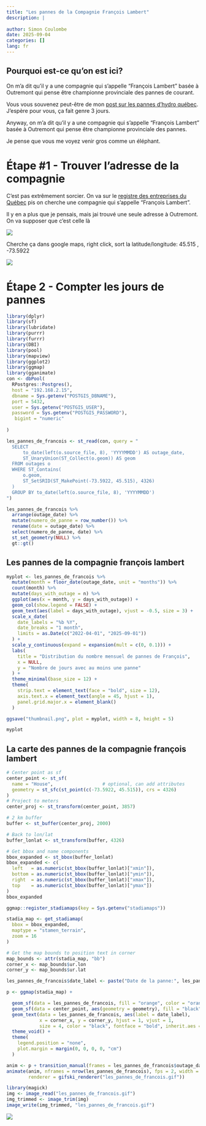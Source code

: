 ```yaml
---
title: "Les pannes de la Compagnie François Lambert"
description: |
  
author: Simon Coulombe
date: 2025-09-04
categories: []
lang: fr
---
```


::: callout-tip
## Pourquoi est-ce qu'on est ici?

On m'a dit qu'il y a une compagnie qui s'appelle "François Lambert" basée à Outremont qui pense
être championne provinciale des pannes de courant.
:::

Vous vous souvenez peut-être de mon [post sur les pannes d'hydro québec](https://www.simoncoulombe.com/posts/2025-08-28-qui-a-manqu%C3%A9-le-plus-de-courant-au-qu%C3%A9bec-depuis-2022-/). J'espère pour vous, ça fait genre 3 jours.

Anyway, on m'a dit qu'il y a une compagnie qui s'appelle "François Lambert" basée à Outremont qui pense être championne provinciale des pannes.

Je pense que vous me voyez venir gros comme un éléphant.

## 

# Étape #1 - Trouver l'adresse de la compagnie  

C'est pas extrêmement sorcier. On va sur le [registre des entreprises du Québec](https://www.registreentreprises.gouv.qc.ca/REQNA/GR/GR03/GR03A71.RechercheRegistre.MVC/GR03A71) pis on cherche une compagnie qui s'appelle "François Lambert".

Il y en a plus que je pensais, mais jai trouvé une seule adresse à Outremont. On va supposer que c'est celle là

![](images/clipboard-4019153242.png)

Cherche ça dans google maps, right click, sort la latitude/longitude: 45.515 , -73.5922

![](images/clipboard-2540330535.png)

# Étape 2 - Compter les jours de pannes

```r
library(dplyr)
library(sf)
library(lubridate)
library(purrr)
library(furrr)
library(DBI)
library(pool)
library(mapview)
library(ggplot2)
library(ggmap)
library(gganimate)
con <- dbPool(
  RPostgres::Postgres(),
  host = "192.168.2.15",
  dbname = Sys.getenv("POSTGIS_DBNAME"),
  port = 5432,
  user = Sys.getenv("POSTGIS_USER"),
  password = Sys.getenv("POSTGIS_PASSWORD"),
   bigint = "numeric"
  
)
```

```r
les_pannes_de_francois <- st_read(con, query = "
  SELECT 
      to_date(left(o.source_file, 8), 'YYYYMMDD') AS outage_date,
      ST_UnaryUnion(ST_Collect(o.geom)) AS geom
  FROM outages o
  WHERE ST_Contains(
      o.geom,
      ST_SetSRID(ST_MakePoint(-73.5922, 45.515), 4326)
  )
  GROUP BY to_date(left(o.source_file, 8), 'YYYYMMDD')
")
```

```r
les_pannes_de_francois %>%  
  arrange(outage_date) %>%
  mutate(numero_de_panne = row_number()) %>% 
  rename(date = outage_date) %>% 
  select(numero_de_panne, date) %>% 
  st_set_geometry(NULL) %>% 
  gt::gt()
```

## Les pannes de la compagnie françois lambert  

```r

myplot <- les_pannes_de_francois %>%
  mutate(month = floor_date(outage_date, unit = "months")) %>%
  count(month) %>%
  mutate(days_with_outage = n) %>% 
  ggplot(aes(x = month, y = days_with_outage)) +
  geom_col(show.legend = FALSE) +
  geom_text(aes(label = days_with_outage), vjust = -0.5, size = 3) +
  scale_x_date(
    date_labels = "%b %Y",
    date_breaks = "1 month",
    limits = as.Date(c("2022-04-01", "2025-09-01"))
  ) +
  scale_y_continuous(expand = expansion(mult = c(0, 0.1))) +
  labs(
    title = "Distribution du nombre mensuel de pannes de François",
    x = NULL,
    y = "Nombre de jours avec au moins une panne"
  ) +
  theme_minimal(base_size = 12) +
  theme(
    strip.text = element_text(face = "bold", size = 12),
    axis.text.x = element_text(angle = 45, hjust = 1),
    panel.grid.major.x = element_blank()
  )

ggsave("thumbnail.png", plot = myplot, width = 8, height = 5)

myplot
```

## La carte des pannes de la compagnie françois lambert  

```r

# Center point as sf
center_point <- st_sf(
  name = "House",                  # optional, can add attributes
  geometry = st_sfc(st_point(c(-73.5922, 45.515)), crs = 4326)
)
# Project to meters
center_proj <- st_transform(center_point, 3857)

# 2 km buffer
buffer <- st_buffer(center_proj, 2000)

# Back to lon/lat
buffer_lonlat <- st_transform(buffer, 4326)

# Get bbox and name components
bbox_expanded <- st_bbox(buffer_lonlat)
bbox_expanded <- c(
  left   = as.numeric(st_bbox(buffer_lonlat)["xmin"]),
  bottom = as.numeric(st_bbox(buffer_lonlat)["ymin"]),
  right  = as.numeric(st_bbox(buffer_lonlat)["xmax"]),
  top    = as.numeric(st_bbox(buffer_lonlat)["ymax"])
)
bbox_expanded

```

```r
ggmap::register_stadiamaps(key = Sys.getenv("stadiamaps"))

stadia_map <- get_stadiamap(
  bbox = bbox_expanded,
  maptype = "stamen_terrain",
  zoom = 16
)
```

```r

# Get the map bounds to position text in corner
map_bounds <- attr(stadia_map, "bb")
corner_x <- map_bounds$ur.lon
corner_y <- map_bounds$ur.lat

les_pannes_de_francois$date_label <- paste("Date de la panne:", les_pannes_de_francois$outage_date)

p <- ggmap(stadia_map) +

  geom_sf(data = les_pannes_de_francois, fill = "orange", color = "orange", alpha = 0.3, size = 1.2, inherit.aes = FALSE) +
  geom_sf(data = center_point, aes(geometry = geometry), fill = "black", size = 4, alpha = 1, color = "black", inherit.aes = FALSE) +
  geom_text(data = les_pannes_de_francois, aes(label = date_label), 
            x = corner_x, y = corner_y, hjust = 1, vjust = 1,
            size = 4, color = "black", fontface = "bold", inherit.aes = FALSE) +
  theme_void() +
  theme(
    legend.position = "none",
    plot.margin = margin(0, 0, 0, 0, "cm")
  )

anim <- p + transition_manual(frames = les_pannes_de_francois$outage_date)
animate(anim, nframes = nrow(les_pannes_de_francois), fps = 2, width = 600, height = 600,
        renderer = gifski_renderer("les_pannes_de_francois.gif"))

library(magick)
img <- image_read("les_pannes_de_francois.gif")
img_trimmed <- image_trim(img)
image_write(img_trimmed, "les_pannes_de_francois.gif")
```

![](les_pannes_de_francois.gif)
